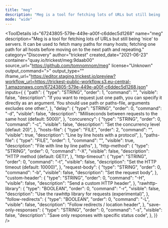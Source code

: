 ```yaml
---
title: "meg"
description: "Meg is a tool for fetching lots of URLs but still being 'nice' to servers. It can be used to fetch many paths for many hosts; fetching one path for all hosts before moving on to the next path and repeating."
mode: "wide"
---
```



<ToolDetails
  id="67243805-579e-449e-a00f-c6ddec5d1268"
  name="meg"
  description="Meg is a tool for fetching lots of URLs but still being 'nice' to servers. It can be used to fetch many paths for many hosts; fetching one path for all hosts before moving on to the next path and repeating."
  category="Discovery"
  author="trickest"
  created_date="2021-06-23"
  container="quay.io/trickest/meg:9daab00"
  source_url="https://github.com/tomnomnom/meg"
  license="Unknown"
  output_command=">"
  output_type=""
  iframe_url="https://editor.staging.trickest.io/preview?workflow_url=https://trickest-public-workflow.s3.eu-central-1.amazonaws.com/67243805-579e-449e-a00f-c6ddec5d1268.json"
  inputs={ {
  "path": {
    "type": "STRING",
    "order": 1,
    "command": "",
    "visible": false,
    "description": "If you want to request just one path, you can specify it directly as an argument. You should use path or paths-file, arguments excludes one other.",
  },
  "delay": {
    "type": "STRING",
    "order": 0,
    "command": "-d",
    "visible": false,
    "description": "Milliseconds between requests to the same host (default: 5000)",
  },
  "concurency": {
    "type": "STRING",
    "order": 0,
    "command": "-c",
    "visible": false,
    "description": "Set the concurrency level (defaut: 20)",
  },
  "hosts-file": {
    "type": "FILE",
    "order": 2,
    "command": "",
    "visible": true,
    "description": "Line by line hosts with a protocol",
  },
  "paths-file": {
    "type": "FILE",
    "order": 1,
    "command": "",
    "visible": true,
    "description": "File with line by line paths",
  },
  "http-method": {
    "type": "STRING",
    "order": 0,
    "command": "-X",
    "visible": false,
    "description": "HTTP method (default: GET)",
  },
  "http-timeout": {
    "type": "STRING",
    "order": 0,
    "command": "-t",
    "visible": false,
    "description": "Set the HTTP timeout (default: 10000)",
  },
  "request-body": {
    "type": "STRING",
    "order": 0,
    "command": "-b",
    "visible": false,
    "description": "Set the request body",
  },
  "custom-header": {
    "type": "STRING",
    "order": 0,
    "command": "-H",
    "visible": false,
    "description": "Send a custom HTTP header",
  },
  "rawhttp-library": {
    "type": "BOOLEAN",
    "order": 0,
    "command": "-r",
    "visible": false,
    "description": "Use the rawhttp library for requests (experimental)",
  },
  "follow-redirects": {
    "type": "BOOLEAN",
    "order": 0,
    "command": "-L",
    "visible": false,
    "description": "Follow redirects / location header",
  },
  "save-only-responses": {
    "type": "STRING",
    "order": 0,
    "command": "-s",
    "visible": false,
    "description": "Save only responses with specific status code",
  },
}}
/>